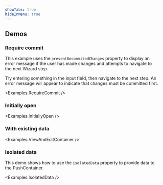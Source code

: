 ```yaml
---
showTabs: true
hideInMenu: true
---
```



## Demos

### Require commit

This example uses the `preventUncommitedChanges` property to display an error message if the user has made changes and attempts to navigate to the next Wizard step.

Try entering something in the input field, then navigate to the next step. An error message will appear to indicate that changes must be committed first.

<Examples.RequireCommit />

### Initially open

<Examples.InitiallyOpen />

### With existing data

<Examples.ViewAndEditContainer />

### Isolated data

This demo shows how to use the `isolatedData` property to provide data to the PushContainer.

<Examples.IsolatedData />
